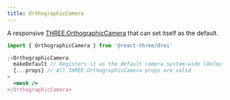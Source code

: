 ```yaml
---
title: OrthographicCamera
---
```


A responsive [THREE.OrthographicCamera](https://threejs.org/docs/index.html#api/en/cameras/OrthographicCamera) that can set itself as the default.

```jsx
import { OrthographicCamera } from '@react-three/drei'

;<OrthographicCamera
  makeDefault // Registers it as the default camera system-wide (default=false)
  {...props} // All THREE.OrthographicCamera props are valid
>
  <mesh />
</OrthographicCamera>
```

<StoryBook lib="drei" id="camera-orthographiccamera--orthographic-camera-scene-st" />
